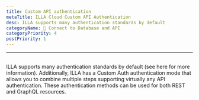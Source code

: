 ```yaml
---
title: Custom API authentication
metaTitle: ILLA Cloud Custom API Authentication
desc: ILLA supports many authentication standards by default
categoryName: 📲 Connect to Database and API
categoryPriority: 4
postPriority: 1
---
```

---

## <Heading hidden>Custom API authentication</Heading>

ILLA supports many authentication standards by default (see here for more information). 
Additionally, ILLA has a Custom Auth authentication mode that allows you to combine multiple steps supporting virtually any API authentication. 
These authentication methods can be used for both REST and GraphQL resources.
